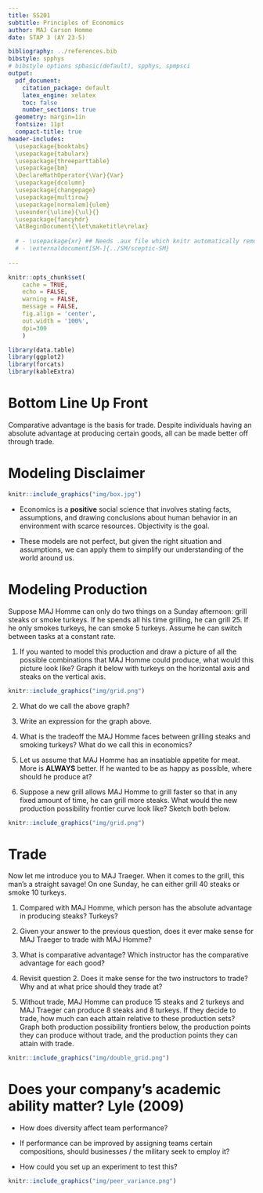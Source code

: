 ```yaml
---
title: SS201
subtitle: Principles of Economics
author: MAJ Carson Homme
date: STAP 3 (AY 23-5)

bibliography: ../references.bib
bibstyle: spphys
# bibstyle options spbasic(default), spphys, spmpsci
output:
  pdf_document:
    citation_package: default
    latex_engine: xelatex
    toc: false
    number_sections: true
  geometry: margin=1in
  fontsize: 11pt
  compact-title: true
header-includes: 
  \usepackage{booktabs}
  \usepackage{tabularx}
  \usepackage{threeparttable}
  \usepackage{bm}
  \DeclareMathOperator{\Var}{Var}
  \usepackage{dcolumn}
  \usepackage{changepage}
  \usepackage{multirow}
  \usepackage[normalem]{ulem}
  \useunder{\uline}{\ul}{}
  \usepackage{fancyhdr}
  \AtBeginDocument{\let\maketitle\relax}
  
  # - \usepackage{xr} ## Needs .aux file which knitr automatically removes
  # - \externaldocument[SM-]{../SM/sceptic-SM}
  
---
```


```r
knitr::opts_chunk$set(
	cache = TRUE, 
	echo = FALSE, 
	warning = FALSE,
	message = FALSE,
	fig.align = 'center',
	out.width = '100%',
	dpi=300
	)
```

```r
library(data.table)
library(ggplot2)
library(forcats)
library(kableExtra)
```


\fancyhf{}
\begin{center}
    \Large
    \textbf{
    \textit{SS201: Principles of Economics} \\ 
    STAP 3 (AY 23-5) \\ 
    }
    Lesson 1: Economic Methods, Models, and Gains from Exchange
\end{center}
\fancyfoot[C]{\thepage}

# Bottom Line Up Front {#sec:bluf}
Comparative advantage is the basis for trade. Despite individuals having an absolute advantage at producing certain goods, all can be made better off through trade. 

# Modeling Disclaimer {#sec:model}
```r
knitr::include_graphics("img/box.jpg")
```

\begin{center}
  \textit{``All models are wrong, but some are useful.''} \\
  - George Box
\end{center}

- Economics is a **positive** social science that involves stating facts, assumptions, and drawing conclusions about human behavior in an environment with scarce resources. Objectivity is the goal.

- These models are not perfect, but given the right situation and assumptions, we can apply them to simplify our understanding of the world around us.

\pagebreak

# Modeling Production {#sec:prod}

Suppose MAJ Homme can only do two things on a Sunday afternoon: grill steaks or smoke turkeys. If he spends all his time grilling, he can grill 25. If he 
only smokes turkeys, he can smoke 5 turkeys. Assume he can switch between tasks at a constant rate.

1. If you wanted to model this production and draw a picture of all the possible combinations that MAJ Homme could produce, what would this picture look like? Graph it below with turkeys on the horizontal axis and steaks on the vertical axis.
```r
knitr::include_graphics("img/grid.png")
```

2. What do we call the above graph?
  \vspace{2cm}

3. Write an expression for the graph above.
  \pagebreak

4. What is the tradeoff the MAJ Homme faces between grilling steaks and smoking turkeys? What do we call this in economics?
  \vspace{2cm}

5. Let us assume that MAJ Homme has an insatiable appetite for meat. More is **ALWAYS** better. If he wanted to be as happy as possible, where should he produce at?  
  \vspace{2cm}

6. Suppose a new grill allows MAJ Homme to grill faster so that in any fixed amount of time, he can grill more steaks.  What would the new production possibility frontier curve look like? Sketch both below.

```r
knitr::include_graphics("img/grid.png")
```

\pagebreak
# Trade
Now let me introduce you to MAJ Traeger. When it comes to the grill, this man's a straight savage! On one Sunday, he can either grill 40 steaks or smoke 10 turkeys.

1. Compared with MAJ Homme, which person has the absolute advantage in producing steaks? Turkeys? 
  \vspace{3cm}

2. Given your answer to the previous question, does it ever make sense for MAJ Traeger to trade with MAJ Homme?
  \vspace{3cm}
  
3. What is comparative advantage? Which instructor has the comparative advantage for each good?
  \vspace{3cm}
  
4. Revisit question 2. Does it make sense for the two instructors to trade? Why and at what price should they trade at?
  \vspace{3cm}

\pagebreak

5. Without trade, MAJ Homme can produce 15 steaks and 2 turkeys and MAJ Traeger can produce 8 steaks and 8 turkeys. If they decide to trade, how much can each attain relative to these production sets? Graph both production possibility frontiers below, the production points they can produce without trade, and the production points they can attain with trade.

```r
knitr::include_graphics("img/double_grid.png")
```

\pagebreak

# Does your company's academic ability matter? Lyle (2009)

- How does diversity affect team performance?

- If performance can be improved by assigning teams certain compositions, should businesses / the military seek to employ it?

- How could you set up an experiment to test this?

```r
knitr::include_graphics("img/peer_variance.png")
```
